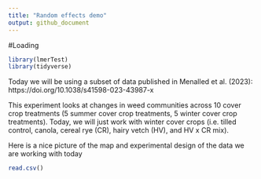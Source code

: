 ```yaml
---
title: "Random effects demo"
output: github_document
---
```


#Loading
```r
library(lmerTest)
library(tidyverse)
```

Today we will be using a subset of data published in Menalled et al. (2023): https://doi.org/10.1038/s41598-023-43987-x

This experiment looks at changes in weed communities across 10 cover crop treatments (5 summer cover crop treatments, 5 winter cover crop treatments). Today, we will just work with winter cover crops (i.e. tilled control, canola, cereal rye (CR), hairy vetch (HV), and HV x CR mix).

Here is a nice picture of the map and experimental design of the data we are working with today
```r
read.csv()
```

